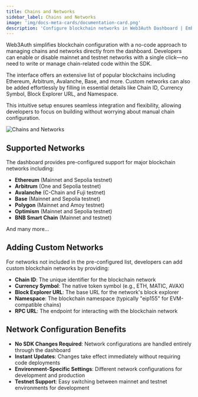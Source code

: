 ```yaml
---
title: Chains and Networks
sidebar_label: Chains and Networks
image: 'img/docs-meta-cards/documentation-card.png'
description: 'Configure blockchain networks in Web3Auth Dashboard | Embedded Wallets'
---
```



Web3Auth simplifies blockchain configuration with a no-code approach to managing chains and networks directly from the dashboard. Developers can enable or disable mainnet and testnet networks with a single click—no need to write or manage chain-related code within the SDK.

The interface offers an extensive list of popular blockchains including Ethereum, Arbitrum, Avalanche, Base, and more. Custom networks can also be added effortlessly by filling in essential details like Chain ID, Currency Symbol, Block Explorer URL, and Namespace.

This intuitive setup ensures seamless integration and flexibility, allowing developers to focus on building without worrying about manual chain configuration.

<div style={{ flexBasis: '300px', flexGrow: '1', textAlign: 'center' }}>
  <img
    src={ChainsAndNetworks}
    style={{ alignSelf: 'center', maxWidth: '100%' }}
    alt="Chains and Networks"
  />
</div>

## Supported Networks

The dashboard provides pre-configured support for major blockchain networks including:

- **Ethereum** (Mainnet and Sepolia testnet)
- **Arbitrum** (One and Sepolia testnet)
- **Avalanche** (C-Chain and Fuji testnet)
- **Base** (Mainnet and Sepolia testnet)
- **Polygon** (Mainnet and Amoy testnet)
- **Optimism** (Mainnet and Sepolia testnet)
- **BNB Smart Chain** (Mainnet and testnet)

And many more...

## Adding Custom Networks

For networks not included in the pre-configured list, developers can add custom blockchain networks by providing:

- **Chain ID**: The unique identifier for the blockchain network
- **Currency Symbol**: The native token symbol (e.g., ETH, MATIC, AVAX)
- **Block Explorer URL**: The base URL for the network's block explorer
- **Namespace**: The blockchain namespace (typically "eip155" for EVM-compatible chains)
- **RPC URL**: The endpoint for interacting with the blockchain network

## Network Configuration Benefits

- **No SDK Changes Required**: Network configurations are handled entirely through the dashboard
- **Instant Updates**: Changes take effect immediately without requiring code deployments
- **Environment-Specific Settings**: Different network configurations for development and production
- **Testnet Support**: Easy switching between mainnet and testnet environments for development
